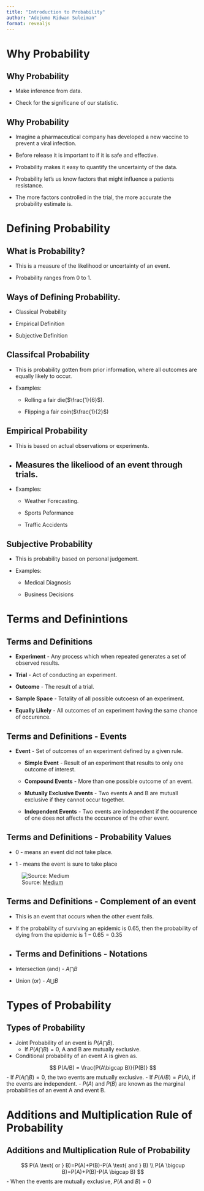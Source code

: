 ```yaml
---
title: "Introduction to Probability"
author: "Adejumo Ridwan Suleiman"
format: revealjs
---
```


# Why Probability

## Why Probability

-   Make inference from data.

-   Check for the significane of our statistic.

## Why Probability

-   Imagine a pharmaceutical company has developed a new vaccine to prevent a viral infection.

-   Before release it is important to if it is safe and effective.

-   Probability makes it easy to quantify the uncertainty of the data.

-   Probability let's us know factors that might influence a patients resistance.

-   The more factors controlled in the trial, the more accurate the probability estimate is.

# Defining Probability

## What is Probability?

-   This is a measure of the likelihood or uncertainty of an event.

-   Probability ranges from 0 to 1.

## Ways of Defining Probability.

-   Classical Probability

-   Empirical Definition

-   Subjective Definition

## Classifcal Probability

-   This is probability gotten from prior information, where all outcomes are equally likely to occur.

-   Examples:

    -   Rolling a fair die($\frac{1}{6}$).

    -   Flipping a fair coin($\frac{1}{2}$)

## Empirical Probability

-   This is based on actual observations or experiments.

-   

    ## Measures the likeliood of an event through trials.

-   Examples:

    -   Weather Forecasting.

    -   Sports Peformance

    -   Traffic Accidents

## Subjective Probability

-   This is probability based on personal judgement.

-   Examples:

    -   Medical Diagnosis

    -   Business Decisions

# Terms and Definintions

## Terms and Definitions

- **Experiment** - Any process which when repeated generates a set of observed results.

- **Trial** - Act of conducting an experiment.

- **Outcome** - The result of a trial.

- **Sample Space** - Totality of all possible outcoesn of an experiment.

- **Equally Likely** - All outcomes of an experiment having the same chance of occurence.

## Terms and Definitions - Events

- **Event** - Set of outcomes of an experiment defined by a given rule.

  - **Simple Event** - Result of an experiment that results to only one outcome of interest.
  
  - **Compound Events** - More than one possible outcome of an event.
  
  - **Mutually Exclusive Events** - Two events A and B are mutuall exclusive if they cannot occur together. 
  
  - **Independent Events** - Two events are independent if the occurence of one does not affects the occurence of the other event. 
  
## Terms and Definitions - Probability Values

- 0 - means an event did not take place.

- 1 - means the event is sure to take place

![Source: [Medium](https://medium.com/analytics-vidhya/introduction-to-probability-616a50776ff8)](images/prob.jpg)

## Terms and Definitions - Complement of an event 

- This is an event that occurs when the other event fails.

- If the probability of surviving an epidemic is 0.65, then the probability of dying from the epidemic is $1 - 0.65 = 0.35$

- ## Terms and Definitions - Notations

- Intersection (and) - $A \bigcap B$

- Union (or) - $A \bigcup B$


# Types of Probability

## Types of Probability

- Joint Probability of an event is $P(A \bigcap B)$. 
  - If  $P(A \bigcap B)=0$, A and B are mutually exclusive.

- Conditional probability of an event A is given as.

$$
P(A/B) = \frac{P(A\bigcap B)}{P(B)}
$$
  - If $P(A \bigcap B)=0$, the two events are mutually exclusive.
  - If $P(A/B)=P(A)$, if the events are independent.
  - $P(A)$ and $P(B)$ are known as the marginal probabilities of an event A and event B.
  
# Additions and Multiplication Rule of Probability

## Additions and Multiplication Rule of Probability

$$
P(A \text{ or } B)=P(A)+P(B)-P(A \text{ and } B) \\
P(A \bigcup B)=P(A)+P(B)-P(A \bigcap B)
$$
- When the events are mutually exclusive, $P(A \text{ and } B)=0$
